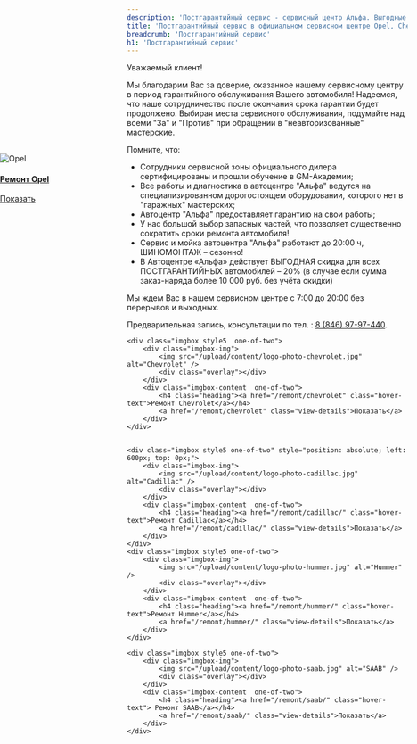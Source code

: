 ```yaml
---
description: 'Постгарантийный сервис - сервисный центр Альфа. Выгодные цены, высокое качество работы, официальный автосервис General Motors в Самаре.'
title: 'Постгарантийный сервис в официальном сервисном центре Opel, Chevrolet, Cadillac, Hummer, Saab в Самаре - цены'
breadcrumb: 'Постгарантийный сервис'
h1: 'Постгарантийный сервис'
---
```

<p>
	 Уважаемый клиент!
</p>
<p>
	 Мы благодарим Вас за доверие, оказанное нашему сервисному центру в период гарантийного обслуживания Вашего автомобиля! Надеемся, что наше сотрудничество после окончания срока гарантии будет продолжено. Выбирая места сервисного обслуживания, подумайте над всеми "За" и "Против" при обращении в "неавторизованные" мастерские.
</p>
<p>
	 Помните, что:
</p>
<ul>
	<li>Сотрудники сервисной зоны официального дилера сертифицированы и прошли обучение в GM-Академии;</li>
	<li>Все работы и диагностика в автоцентре "Альфа" ведутся на специализированном дорогостоящем оборудовании, которого нет в "гаражных" мастерских;</li>
	<li>Автоцентр "Альфа" предоставляет гарантию на свои работы;</li>
	<li>У нас большой выбор запасных частей, что позволяет существенно сократить сроки ремонта автомобиля!</li>
	<li>Сервис и мойка автоцентра "Альфа" работают до 20:00 ч, ШИНОМОНТАЖ – сезонно!</li>
	<li>В Автоцентре «Альфа» действует ВЫГОДНАЯ скидка для всех ПОСТГАРАНТИЙНЫХ автомобилей – 20% (в случае если сумма заказ-наряда более 10 000 руб. без учёта скидки)</li>
</ul>
<p>
	 Мы ждем Вас в нашем сервисном центре с 7:00 до 20:00 без перерывов и выходных.
</p>
<p>
	 Предварительная запись, консультации по тел. :&nbsp;<a href="tel:+78469797440">8 (846) 97-97-440</a>.
</p>

<div class="flat-imgbox isotope-project clearfix style5" >

<div class="imgbox style5 one-of-two" style="position: absolute; left: 0px; top: 330px;">  
        <div class="imgbox-img">
            <img src="/upload/content/logo-photo-opel.jpg" alt="Opel" /> 
            <div class="overlay"></div>
        </div>
        <div class="imgbox-content  one-of-two">
            <h4 class="heading"><a href="/remont/opel/" class="hover-text">Ремонт Opel</a></h4>            
            <a href="/remont/opel/" class="view-details">Показать</a>
        </div>
    </div> 


    <div class="imgbox style5  one-of-two">  
        <div class="imgbox-img">
            <img src="/upload/content/logo-photo-chevrolet.jpg" alt="Chevrolet" /> 
            <div class="overlay"></div>
        </div>
        <div class="imgbox-content  one-of-two">
            <h4 class="heading"><a href="/remont/chevrolet" class="hover-text">Ремонт Chevrolet</a></h4>
            <a href="/remont/chevrolet" class="view-details">Показать</a>
        </div>
    </div> 


    <div class="imgbox style5 one-of-two" style="position: absolute; left: 600px; top: 0px;">  
        <div class="imgbox-img">
            <img src="/upload/content/logo-photo-cadillac.jpg" alt="Cadillac" /> 
            <div class="overlay"></div>
        </div>
        <div class="imgbox-content  one-of-two">
            <h4 class="heading"><a href="/remont/cadillac/" class="hover-text">Ремонт Cadillac</a></h4>            
            <a href="/remont/cadillac/" class="view-details">Показать</a>
        </div>
    </div> 
    <div class="imgbox style5 one-of-two">  
        <div class="imgbox-img">
            <img src="/upload/content/logo-photo-hummer.jpg" alt="Hummer" /> 
            <div class="overlay"></div>
        </div>
        <div class="imgbox-content  one-of-two">
            <h4 class="heading"><a href="/remont/hummer/" class="hover-text">Ремонт Hummer</a></h4>           
            <a href="/remont/hummer/" class="view-details">Показать</a>
        </div>
    </div> 

    <div class="imgbox style5 one-of-two">  
        <div class="imgbox-img">
            <img src="/upload/content/logo-photo-saab.jpg" alt="SAAB" /> 
            <div class="overlay"></div>
        </div>
        <div class="imgbox-content  one-of-two">
            <h4 class="heading"><a href="/remont/saab/" class="hover-text"> Ремонт SAAB</a></h4>            
            <a href="/remont/saab/" class="view-details">Показать</a>
        </div>
    </div> 


</div>